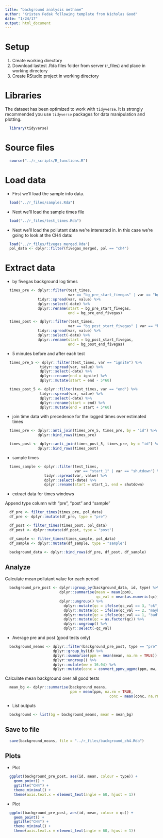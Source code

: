 ```yaml
---
title: "background analysis methane"
author: "Kristen Fedak following template from Nicholas Good"
date: "1/24/17"
output: html_document
---
```


# Setup

1. Create working directory
2. Download lastest .Rda files folder from server (r_files) and place in working directory
3. Create RStudio project in working directory

# Libraries

The dataset has been optimized to work with `tidyverse`. It is strongly recommended you use `tidyverse` packages for data manipulation and plotting.

```r
  library(tidyverse)
```

# Source files

```r
  source("../r_scripts/R_functions.R")
```

# Load data

* First we'll load the sample info data.

```r
  load("../r_files/samples.Rda")
```

* Next we'll load the sample times file

```r
  load("../r_files/test_times.Rda")
```

* Next we'll load the pollutant data we're interested in. In this case we're going to look at the CH4 data:

```r
  load("../r_files/fivegas_merged.Rda")
  pol_data <- dplyr::filter(fivegas_merged, pol == "ch4")
```

# Extract data

* by fivegas background log times

```r
  times_pre <- dplyr::filter(test_times,
                             var == "bg_pre_start_fivegas" | var == "bg_pre_end_fivegas") %>%
               tidyr::spread(var, value) %>%
               dplyr::select(-date) %>%
               dplyr::rename(start = bg_pre_start_fivegas,
                             end = bg_pre_end_fivegas)

  times_post <- dplyr::filter(test_times,
                             var == "bg_post_start_fivegas" | var == "bg_post_end_fivegas") %>%
               tidyr::spread(var, value) %>%
               dplyr::select(-date) %>%
               dplyr::rename(start = bg_post_start_fivegas,
                             end = bg_post_end_fivegas)

```

* 5 minutes before and after each test

```r
  times_pre_5 <- dplyr::filter(test_times, var == "ignite") %>%
                tidyr::spread(var, value) %>%
                dplyr::select(-date) %>%
                dplyr::rename(end = ignite) %>%
                dplyr::mutate(start = end - 5*60)

  times_post_5 <- dplyr::filter(test_times, var == "end") %>%
                tidyr::spread(var, value) %>%
                dplyr::select(-date) %>%
                dplyr::rename(start = end) %>%
                dplyr::mutate(end = start + 5*60)
```

* join time data with precedence for the logged times over estimated times

```r
  times_pre <- dplyr::anti_join(times_pre_5, times_pre, by = "id") %>%
               dplyr::bind_rows(times_pre)

  times_post <- dplyr::anti_join(times_post_5, times_pre, by = "id") %>%
               dplyr::bind_rows(times_post)
```

* sample times

```r
  times_sample <- dplyr::filter(test_times,
                                var == "start_1" | var == "shutdown") %>%
                  tidyr::spread(var, value) %>%
                  dplyr::select(-date) %>%
                  dplyr::rename(start = start_1, end = shutdown)
```

* extract data for times windows

Append type column with "pre", "post" and "sample"

```r
  df_pre <- filter_times(times_pre, pol_data)
  df_pre <- dplyr::mutate(df_pre, type = "pre")

  df_post <- filter_times(times_post, pol_data)
  df_post <- dplyr::mutate(df_post, type = "post")

  df_sample <- filter_times(times_sample, pol_data)
  df_sample <- dplyr::mutate(df_sample, type = "sample")

  background_data <- dplyr::bind_rows(df_pre, df_post, df_sample)
```

## Analyze

Calculate mean pollutant value for each period

```r
  background_pre_post <- dplyr::group_by(background_data, id, type) %>%
                         dplyr::summarise(mean = mean(ppm), 
                                          qc_val = mean(as.numeric(qc))) %>%
                         dplyr::ungroup() %>%
	                       dplyr::mutate(qc = ifelse(qc_val == 3, "ok", NA)) %>%
	                       dplyr::mutate(qc = ifelse(qc_val == 2, "maybe", qc)) %>%
	                       dplyr::mutate(qc = ifelse(qc_val == 1, "bad", qc)) %>%
	                       dplyr::mutate(qc = as.factor(qc)) %>%
	                       dplyr::ungroup() %>%
	                       dplyr::select(-qc_val)
```

* Average pre and post (good tests only)

```r
  background_means <- dplyr::filter(background_pre_post, type == "pre"| type == "post", qc == "ok") %>%
                      dplyr::group_by(id) %>%
                      dplyr::summarise(ppm = mean(mean, na.rm = TRUE)) %>%
                      dplyr::ungroup() %>%
                      dplyr::mutate(mw = 16.04) %>%
                      dplyr::mutate(conc = convert_ppmv_ugpmc(ppm, mw, 25, 84))
```

Calculate mean background over all good tests

```r
  mean_bg <- dplyr::summarise(background_means,
                              ppm = mean(ppm, na.rm = TRUE,
	           									conc = mean(conc, na.rm = TRUE)))
```

* List outputs

```r
  background <- list(bg = background_means, mean = mean_bg)
```

## Save to file

```r
  save(background_means, file = "../r_files/background_ch4.Rda")
```

## Plots

* Plot

```r
  ggplot(background_pre_post, aes(id, mean, colour = type)) +
    geom_point() +
    ggtitle("CH4") +
    theme_minimal() +
    theme(axis.text.x = element_text(angle = 60, hjust = 1))
```

* Plot

```r
  ggplot(background_pre_post, aes(id, mean, colour = qc)) +
    geom_point() +
    ggtitle("CH4") +
    theme_minimal() +
    theme(axis.text.x = element_text(angle = 60, hjust = 1))
```
